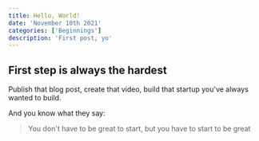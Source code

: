 ```yaml
---
title: Hello, World!
date: 'November 10th 2021'
categories: ['Beginnings']
description: 'First post, yo'
---
```


## First step is always the hardest

Publish that blog post, create that video, build that startup you've always wanted to build.

And you know what they say:

> You don't have to be great to start, but you have to start to be great